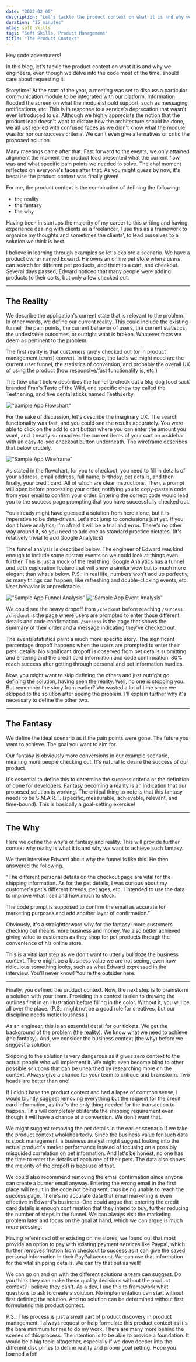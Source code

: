 ```yaml
---
date: "2022-02-05"
description: "Let's tackle the product context on what it is and why we engineer should care about requesting it."
duration: "15 minutes"
mtag: soft skills
tags: "Soft Skills, Product Management"
title: "The Product Context"
---
```


Hey code adventurers!

In this blog, let's tackle the product context on what it is and why we engineers, even though we delve into the code most of the time, should care about requesting it.

Storytime! At the start of the year, a meeting was set to discuss a particular communication module to be integrated with our platform. Information flooded the screen on what the module should support, such as messaging, notifications, etc. This is in response to a service's deprecation that wasn't even introduced to us. Although we highly appreciate the notion that the product lead doesn't want to dictate how the architecture should be done, we all just replied with confused faces as we didn't know what the module was for nor our success criteria. We can't even give alternatives or critic the proposed solution.

Many meetings came after that. Fast forward to the events, we only attained alignment the moment the product lead presented what the current flow was and what specific pain points we needed to solve. The aha! moment reflected on everyone's faces after that. As you might guess by now, it's because the product context was finally given!

For me, the product context is the combination of defining the following: 
- the reality
- the fantasy
- the why

Having been in startups the majority of my career to this writing and having experience dealing with clients as a freelancer, I use this as a framework to organize my thoughts and sometimes the clients', to lead ourselves to a solution we think is best.

I believe in learning through examples so let's explore a scenario. We have a product owner named Edward. He owns an online pet store where users can search for different pet products, add them to a cart, and checkout. Several days passed, Edward noticed that many people were adding products to their carts, but only a few checked out.

---

## The Reality

We describe the application's current state that is relevant to the problem. In other words, we define our current reality. This could include the existing funnel, the pain points, the current behavior of users, the current statistics, the undesirable outcomes, or outright what is broken. Whatever facts we deem as pertinent to the problem.

The first reality is that customers rarely checked out (or in product management terms) convert. In this case, the facts we might need are the current user funnel, the statistics of conversion, and probably the overall UX of using the product (how responsive/fast functionality is, etc.)

The flow chart below describes the funnel to check out a 5kg dog food sack branded Fran's Taste of the Wild, one specific chew toy called the Teethening, and five dental sticks named TeethJerky. 

!["Sample App Flowchart"](/the-product-context/flowchart.png?w=70)

For the sake of discussion, let's describe the imaginary UX. The search functionality was fast, and you could see the results accurately. You were able to click on the add to cart button where you can enter the amount you want, and it neatly summarizes the current items of your cart on a sidebar with an easy-to-see checkout button underneath. The wireframe describes that below crudely.

!["Sample App Wireframe"](/the-product-context/wireframe.png?w=70)

As stated in the flowchart, for you to checkout, you need to fill in details of your address, email address, full name, birthday, pet details, and then finally, your credit card. All of which are clear instructions. Then, a prompt will open before processing your order, notifying you to copy-paste a code from your email to confirm your order. Entering the correct code would lead you to the success page prompting that you have successfully checked out.

You already might have guessed a solution from here alone, but it is imperative to be data-driven. Let's not jump to conclusions just yet. If you don't have analytics, I'm afraid it will be a trial and error. There's no other way around it, so you need to add one as standard practice dictates. (It's relatively trivial to add Google Analytics)

The funnel analysis is described below. The engineer of Edward was kind enough to include some custom events so we could look at things even further. This is just a mock of the real thing. Google Analytics has a funnel and path exploration feature that will show a similar view but is much more elegant than what's below. P.S.: In real life, numbers won't add up perfectly, as many things can happen, like refreshing and double-clicking events, etc. User behavior is unpredictable.

!["Sample App Funnel Analysis"](/the-product-context/funnel-analysis.png?w=70)
!["Sample App Event Analysis"](/the-product-context/event-analysis.png?w=70)

We could see the heavy dropoff from `/checkout` before reaching `/success.` `/checkout` is the page where users are prompted to enter those different details and code confirmation. `/success` is the page that shows the summary of their order and a message indicating they've checked out.

The events statistics paint a much more specific story. The significant percentage dropoff happens when the users are prompted to enter their pets' details. No significant dropoff is observed from pet details submitting and entering and the credit card information and code confirmation. 80% reach success after getting through personal and pet information hurdles.

Now, you might want to skip defining the others and just outright go defining the solution, having seen the reality. Well, no one is stopping you. But remember the story from earlier? We wasted a lot of time since we skipped to the solution after seeing the problem. I'll explain further why it's necessary to define the other two.

---

## The Fantasy
We define the ideal scenario as if the pain points were gone. The future you want to achieve. The goal you want to aim for.

Our fantasy is obviously more conversions in our example scenario, meaning more people checking out. It's natural to desire the success of our product.

It's essential to define this to determine the success criteria or the definition of done for developers. Fantasy becoming a reality is an indication that our proposed solution is working. The critical thing to note is that this fantasy needs to be S.M.A.R.T. (specific, measurable, achievable, relevant, and time-bound). This is basically a goal-setting exercise!

---

## The Why
Here we define the why's of fantasy and reality. This will provide further context why reality is what it is and why we want to achieve such fantasy. 

We then interview Edward about why the funnel is like this. He then answered the following.

"The different personal details on the checkout page are vital for the shipping information. As for the pet details, I was curious about my customer's pet's different breeds, pet ages, etc. I intended to use the data to improve what I sell and how much to stock. 

The code prompt is supposed to confirm the email as accurate for marketing purposes and add another layer of confirmation."

Obviously, it's a straightforward why for the fantasy: more customers checking out means more business and money. We also better achieved giving value to customers as they shop for pet products through the convenience of his online store.

This is a vital last step as we don't want to utterly bulldoze the business context. There might be a business value we are not seeing, even how ridiculous something looks, such as what Edward expressed in the interview. You'll never know! You're the outsider here. 

---

Finally, you defined the product context. Now, the next step is to brainstorm a solution with your team. Providing this context is akin to drawing the outlines first in an illustration before filling in the color. Without it, you will be all over the place. (P.S.: might not be a good rule for creatives, but our discipline needs meticulousness.)

As an engineer, this is an essential detail for our tickets. We get the background of the problem (the reality). We know what we need to achieve (the fantasy). And, we consider the business context (the why) before we suggest a solution. 

Skipping to the solution is very dangerous as it gives zero context to the actual people who will implement it. We might even become blind to other possible solutions that can be unearthed by researching more on the context. Always give a chance for your team to critique and brainstorm. Two heads are better than one!

If I didn't have the product context and had a lapse of common sense, I would bluntly suggest removing everything but the request for the credit card information, as that's the only thing needed for the transaction to happen. This will completely obliterate the shipping requirement even though it will have a chance of a conversion. We don't want that. 

We might suggest removing the pet details in the earlier scenario if we take the product context wholeheartedly. Since the business value for such data is stock management, a business analyst might suggest looking into the actual product's market performance instead of focusing on a possibly misguided correlation on pet information. And let's be honest, no one has the time to enter the details of each one of their pets. The data also shows the majority of the dropoff is because of that.

We could also recommend removing the email confirmation since anyone can create a burner email anyway. Entering the wrong email in the first place will result in the code not being sent, thus being unable to reach the success page. There's no accurate data that email marketing is even effective in Edward's business. One could argue that entering the credit card details is enough confirmation that they intend to buy, further reducing the number of steps in the funnel. We can always visit the marketing problem later and focus on the goal at hand, which we can argue is much more pressing.

Having referenced other existing online stores, we found out that most provide an option to pay with existing payment services like Paypal, which further removes friction from checkout to success as it can give the saved personal information in their PayPal account. We can use that information for the vital shipping details. We can try that out as well!

We can go on and on with the different solutions a team can suggest. Do you think they can make these quality decisions without the product context? I believe they can't. As a dev, I use this to framework what questions to ask to create a solution. No implementation can start without first defining the solution. And no solution can be determined without first formulating this product context. 

P.S.: This process is just a small part of product discovery in product management. I always request or help formulate this product context as it's the bare minimum for me to do my work. There are many more behind the scenes of this process. The intention is to be able to provide a foundation. It would be a big topic altogether, especially if we dove deeper into the different disciplines to define reality and proper goal setting. Hope you learned a lot!

